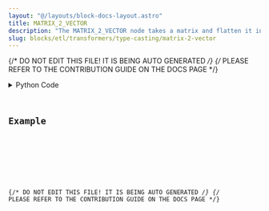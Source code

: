 ```yaml
---
layout: "@/layouts/block-docs-layout.astro"
title: MATRIX_2_VECTOR
description: "The MATRIX_2_VECTOR node takes a matrix and flatten it into vector type data."
slug: blocks/etl/transformers/type-casting/matrix-2-vector
---
```


{/* DO NOT EDIT THIS FILE! IT IS BEING AUTO GENERATED */}
{/* PLEASE REFER TO THE CONTRIBUTION GUIDE ON THE DOCS PAGE */}


<PythonDocsDisplay docstring={docstring} />
<details>
<summary>Python Code</summary>



<Code code={pythonCode} lang="py" wrap theme="dracula" />

[Find this Flojoy Block on GitHub](https://github.com/flojoy-ai/blocks/blob/main/blocks/ETL/TRANSFORMERS/TYPE_CASTING/MATRIX_2_VECTOR/MATRIX_2_VECTOR.py)

</details>

## Example


<GetHelpWidget />


<AppDisplay app={app} blockName="MATRIX_2_VECTOR" client:visible />


<Example />

{/* DO NOT EDIT THIS FILE! IT IS BEING AUTO GENERATED */}
{/* PLEASE REFER TO THE CONTRIBUTION GUIDE ON THE DOCS PAGE */}
